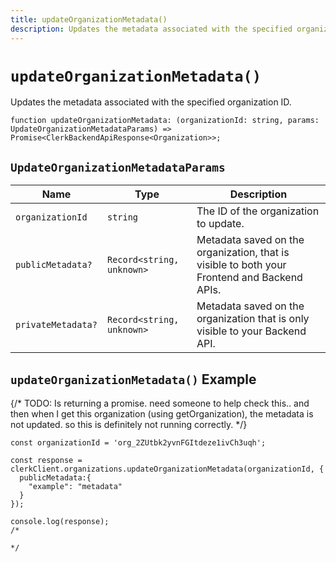 ```yaml
---
title: updateOrganizationMetadata()
description: Updates the metadata associated with the specified organization ID.
---
```


# `updateOrganizationMetadata()`

Updates the metadata associated with the specified organization ID.

```tsx
function updateOrganizationMetadata: (organizationId: string, params: UpdateOrganizationMetadataParams) => Promise<ClerkBackendApiResponse<Organization>>;
```

## `UpdateOrganizationMetadataParams`

| Name | Type	| Description |
| --- | --- | --- |
| `organizationId` | `string` | The ID of the organization to update. |
| `publicMetadata?` | `Record<string, unknown>` | Metadata saved on the organization, that is visible to both your Frontend and Backend APIs. |
| `privateMetadata?` | `Record<string, unknown>` | Metadata saved on the organization that is only visible to your Backend API. |

## `updateOrganizationMetadata()` Example

{/* TODO: Is returning a promise. need someone to help check this.. and then when I get this organization (using getOrganization), the metadata is not updated. so this is definitely not running correctly. */}

```tsx
const organizationId = 'org_2ZUtbk2yvnFGItdeze1ivCh3uqh';

const response = clerkClient.organizations.updateOrganizationMetadata(organizationId, {
  publicMetadata:{
    "example": "metadata"
  }
});

console.log(response);
/*

*/
```